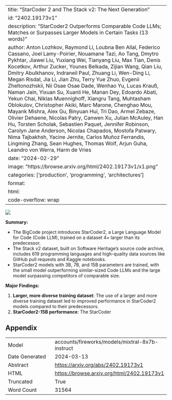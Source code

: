 
---
title: "StarCoder 2 and The Stack v2: The Next Generation"
id: "2402.19173v1"
description: "StarCoder2 Outperforms Comparable Code LLMs; Matches or Surpasses Larger Models in Certain Tasks (13 words)"
author: Anton Lozhkov, Raymond Li, Loubna Ben Allal, Federico Cassano, Joel Lamy-Poirier, Nouamane Tazi, Ao Tang, Dmytro Pykhtar, Jiawei Liu, Yuxiang Wei, Tianyang Liu, Max Tian, Denis Kocetkov, Arthur Zucker, Younes Belkada, Zijian Wang, Qian Liu, Dmitry Abulkhanov, Indraneil Paul, Zhuang Li, Wen-Ding Li, Megan Risdal, Jia Li, Jian Zhu, Terry Yue Zhuo, Evgenii Zheltonozhskii, Nii Osae Osae Dade, Wenhao Yu, Lucas Krauß, Naman Jain, Yixuan Su, Xuanli He, Manan Dey, Edoardo Abati, Yekun Chai, Niklas Muennighoff, Xiangru Tang, Muhtasham Oblokulov, Christopher Akiki, Marc Marone, Chenghao Mou, Mayank Mishra, Alex Gu, Binyuan Hui, Tri Dao, Armel Zebaze, Olivier Dehaene, Nicolas Patry, Canwen Xu, Julian McAuley, Han Hu, Torsten Scholak, Sebastien Paquet, Jennifer Robinson, Carolyn Jane Anderson, Nicolas Chapados, Mostofa Patwary, Nima Tajbakhsh, Yacine Jernite, Carlos Muñoz Ferrandis, Lingming Zhang, Sean Hughes, Thomas Wolf, Arjun Guha, Leandro von Werra, Harm de Vries
date: "2024-02-29"
image: "https://browse.arxiv.org/html/2402.19173v1/x1.png"
categories: ['production', 'programming', 'architectures']
format:
  html:
    code-overflow: wrap
---

![](https://browse.arxiv.org/html/2402.19173v1/x1.png)

**Summary:**

- The BigCode project introduces StarCoder2, a Large Language Model for Code (Code LLM), trained on a dataset 4× larger than its predecessor.
- The Stack v2 dataset, built on Software Heritage's source code archive, includes 619 programming languages and high-quality data sources like GitHub pull requests and Kaggle notebooks.
- StarCoder2 models with 3B, 7B, and 15B parameters are trained, with the small model outperforming similar-sized Code LLMs and the large model surpassing competitors of comparable size.

**Major Findings:**

1. **Larger, more diverse training dataset**: The use of a larger and more diverse training dataset led to improved performance in StarCoder2 models compared to their predecessors.
2. **StarCoder2-15B performance**: The StarCoder

## Appendix

|          |          |
|----------|----------|
| Model     | accounts/fireworks/models/mixtral-8x7b-instruct       |
| Date Generated     | 2024-03-13       |
| Abstract | [https://arxiv.org/abs/2402.19173v1](https://arxiv.org/abs/2402.19173v1)        |
| HTML     | [https://browse.arxiv.org/html/2402.19173v1](https://browse.arxiv.org/html/2402.19173v1)       |
| Truncated       | True       |
| Word Count       | 31564       |